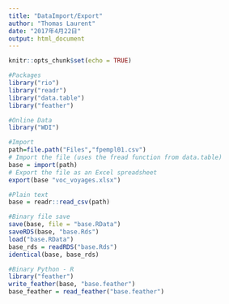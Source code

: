 ```yaml
---
title: "DataImport/Export"
author: "Thomas Laurent"
date: "2017年4月22日"
output: html_document
---
```


```r
knitr::opts_chunk$set(echo = TRUE)
```


```r
#Packages
library("rio")
library("readr")
library("data.table")
library("feather")

#Online Data
library("WDI")
```

```r
#Import
path=file.path("Files","fpempl01.csv")
# Import the file (uses the fread function from data.table)
base = import(path)
# Export the file as an Excel spreadsheet
export(base "voc_voyages.xlsx")

#Plain text
base = readr::read_csv(path)
```

```r
#Binary file save
save(base, file = "base.RData")
saveRDS(base, "base.Rds")
load("base.RData")
base_rds = readRDS("base.Rds")
identical(base, base_rds)
```

```r
#Binary Python - R
library("feather")
write_feather(base, "base.feather")
base_feather = read_feather("base.feather")
```

